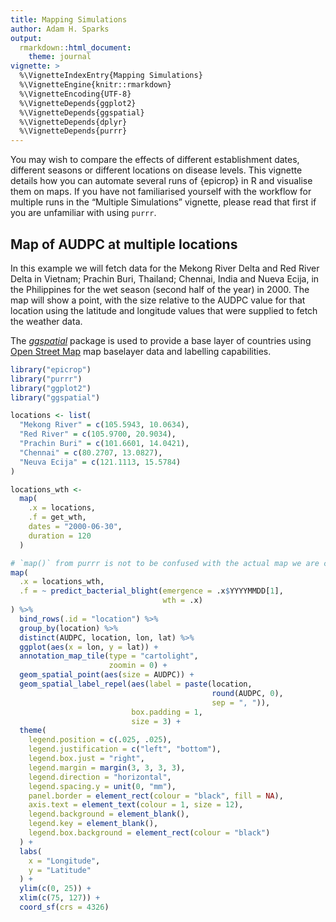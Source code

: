 ```yaml
---
title: Mapping Simulations
author: Adam H. Sparks
output:
  rmarkdown::html_document:
    theme: journal
vignette: >
  %\VignetteIndexEntry{Mapping Simulations}
  %\VignetteEngine{knitr::rmarkdown}
  %\VignetteEncoding{UTF-8}
  %\VignetteDepends{ggplot2}
  %\VignetteDepends{ggspatial}
  %\VignetteDepends{dplyr}
  %\VignetteDepends{purrr}
---
```


<!-- STOP! Do not edit this file. This file is generated from multiples.Rmd.orig -->



You may wish to compare the effects of different establishment dates, different seasons or different locations on disease levels.
This vignette details how you can automate several runs of {epicrop} in R and visualise them on maps.
If you have not familiarised yourself with the workflow for multiple runs in the "Multiple Simulations" vignette, please read that first if you are unfamiliar with using `purrr`.

## Map of AUDPC at multiple locations

In this example we will fetch data for the Mekong River Delta and Red River Delta in Vietnam; Prachin Buri, Thailand; Chennai, India and Nueva Ecija, in the Philippines for the wet season (second half of the year) in 2000.
The map will show a point, with the size relative to the AUDPC value for that location using the latitude and longitude values that were supplied to fetch the weather data.

The [_ggspatial_](https://paleolimbot.github.io/ggspatial/) package is used to provide a base layer of countries using [Open Street Map](https://www.openstreetmap.org/) map baselayer data and labelling capabilities.


```r
library("epicrop")
library("purrr")
library("ggplot2")
library("ggspatial")

locations <- list(
  "Mekong River" = c(105.5943, 10.0634),
  "Red River" = c(105.9700, 20.9034),
  "Prachin Buri" = c(101.6601, 14.0421),
  "Chennai" = c(80.2707, 13.0827),
  "Neuva Ecija" = c(121.1113, 15.5784)
)

locations_wth <-
  map(
    .x = locations,
    .f = get_wth,
    dates = "2000-06-30",
    duration = 120
  )

# `map()` from purrr is not to be confused with the actual map we are creating
map(
  .x = locations_wth,
  .f = ~ predict_bacterial_blight(emergence = .x$YYYYMMDD[1],
                                  wth = .x)
) %>%
  bind_rows(.id = "location") %>%
  group_by(location) %>%
  distinct(AUDPC, location, lon, lat) %>%
  ggplot(aes(x = lon, y = lat)) +
  annotation_map_tile(type = "cartolight",
                      zoomin = 0) +
  geom_spatial_point(aes(size = AUDPC)) +
  geom_spatial_label_repel(aes(label = paste(location,
                                             round(AUDPC, 0),
                                             sep = ", ")),
                           box.padding = 1,
                           size = 3) +
  theme(
    legend.position = c(.025, .025),
    legend.justification = c("left", "bottom"),
    legend.box.just = "right",
    legend.margin = margin(3, 3, 3, 3),
    legend.direction = "horizontal",
    legend.spacing.y = unit(0, "mm"),
    panel.border = element_rect(colour = "black", fill = NA),
    axis.text = element_text(colour = 1, size = 12),
    legend.background = element_blank(),
    legend.key = element_blank(),
    legend.box.background = element_rect(colour = "black")
  ) +
  labs(
    x = "Longitude",
    y = "Latitude"
  ) +
  ylim(c(0, 25)) +
  xlim(c(75, 127)) +
  coord_sf(crs = 4326)
```
